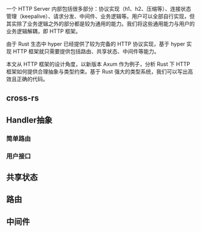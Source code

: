 
一个 HTTP Server 内部包括很多部分：协议实现（h1、h2、压缩等）、连接状态管理（keepalive）、请求分发、中间件、业务逻辑等。用户可以全部自行实现，但其实除了业务逻辑之外的部分都是较为通用的能力。我们将这些通用能力与用户的业务逻辑解耦，即 HTTP 框架。

由于 Rust 生态中 hyper 已经提供了较为完备的 HTTP 协议实现，基于 hyper 实现 HTTP 框架就只需要提供包括路由、共享状态、中间件等能力。

本文从 HTTP 框架的设计角度，以新版本 Axum 作为例子，分析 Rust 下 HTTP 框架如何提供合理抽象与类型约束。基于 Rust 强大的类型系统，我们可以写出高效且正确的代码。

## cross-rs

## Handler抽象

### 简单路由

### 用户接口

## 共享状态

## 路由

## 中间件


